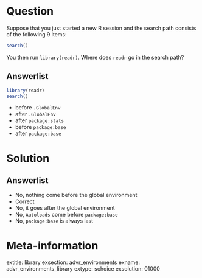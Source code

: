Question
========

Suppose that you just started a new R session and the search path consists of the following 9 items: 

```r
search()
```


You then run `library(readr)`. Where does `readr` go in the search path? 

Answerlist
----------

```r
library(readr)
search()
```


* before `.GlobalEnv`
* after `.GlobalEnv`
* after `package:stats`
* before `package:base`
* after `package:base`

Solution
========

Answerlist
----------

* No, nothing come before the global environment
* Correct
* No, it goes after the global environment
* No, `Autoloads` come before `package:base`
* No, `package:base` is always last

Meta-information
================
extitle: library
exsection: advr_environments
exname: advr_environments_library
extype: schoice
exsolution: 01000
